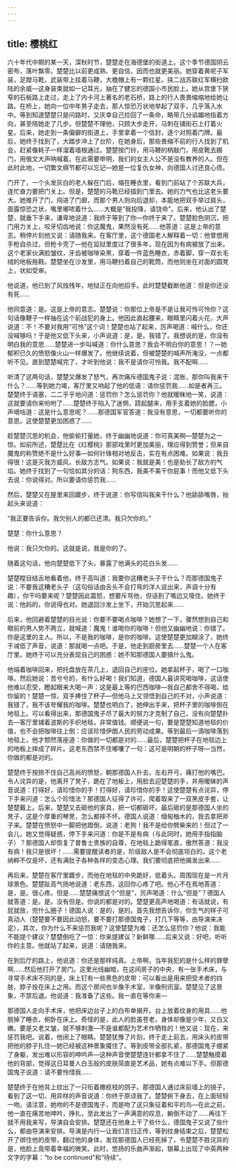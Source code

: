 ```yaml
---
---
---
```

title: 樱桃红
---

六十年代中期的某一天，深秋时节，楚楚走在海德堡的街道上。这个季节德国阴云密布，落叶飘零。楚楚比以前更成熟、更自信，因而也就更美丽。她穿着黄呢子军装，足蹬马靴，武装带上挂着马鞭，大檐帽上有一颗红星。挟二战苏联红军横扫欧陆的余威—这身装束就如一记耳光，抽在了健忘的德国小市民脸上。她从宫堡下狭窄的石板路上走过，走上了内卡河上著名的老石桥，路上的行人畏畏缩缩地给她让路。在桥上，她向一位中年男子走去，那人惊恐万状地举起了双手，几乎落入水中。等到知道楚楚只是问路时，又庆幸自己捡回了一条命，略带几分谄媚地指着方向，甚至陪她走了几步。但楚楚不理他，只顾大步走开，马刺在铺街石上打着火星。后来，她走到一条偏僻的街道上，手里拿着一个信封，逐个对照着门牌。最后，她终于找到了，大踏步冲上了台阶，在她身后，那些畏缩不前的行人找到了机会，赶紧像耗子一样溜着墙根通过。楚楚按门铃，用马鞭的柄敲门，用皮靴去踢门，用俄文大声呐喊着。在此需要申明，我们的女主人公不是没有教养的人。但在此时此地，一切繁文缛节都可以忘记—她是一位复仇女神，向德国人讨还良心债。

门开了，一个头发灰白的老人躲在门后，缩在睡衣里，看到门前站了个苏联大兵，连忙奋力要把门关上。但是，楚楚的马靴已经插到门里去。她的力气也比这老头要大。她推开了门，闯进了门廊，而那个男人则向后退却，本能地把双手举过肩头，面露惊恐之状，嘴里嘟哝着什么……大概是“我投降，请饶命”。后来，他认出了楚楚，就垂下手来，谦卑地说道：我终于等到了你—你终于来了。楚楚脸色阴沉，把门用力关上，咬牙切齿地说：你这魔鬼，果然没有死……他答道：这是上帝的意志。稍停片刻他又说：请随我来。在客厅里，这个德国老人解释着一切：他曾想用手枪自杀过，但枪卡壳了—他在监狱里度过了很多年，现在因为有病被放了出来。这个老家伙满脸皱纹，牙齿被咖啡染黑，穿着一件蓝色睡衣，赤着脚，穿一双长毛绒的地板拖鞋。楚楚坐在沙发里，用马鞭扫着自己的靴筒，而他则坐在对面的圆凳上，状如受审。

他说道，他已到了风烛残年，地狱正在向他招手。此时楚楚截断他道：但是你还没有死……

他同意道：是。这是上帝的意志。楚楚说：你那位上帝是不是让我可怜可怜你？这句话像鞭子一样抽在这个前战犯的身上。他因此直起腰来，眼睛里闪着火花，大声说道：不！不要对我用“可怜”这个词！楚楚也站了起来，厉声喝道：喊什么，你还没喊够吗！于是他又低下头来，小声说道：是，是。我错了。我想说的是，你没有明白我的意思……楚楚进一步叫喊道：你什么意思？我会不明白你的意思！？—她郁积已久的愤怒像火山一样爆发了。他继续说着，但被楚楚的喊声所淹没，一点都听不见。直到楚楚喊完了，才听到他说：我不是请你可怜我。我不配啊……

听清了这两句话，楚楚又爆发了怒气，再次痛斥德国鬼子说：混账，那你叫我来干什么？……等到她力竭，客厅里又响起了他的低语：请你惩罚我……如是者再三。楚楚终于语塞，二二乎乎地问道：惩罚你？怎么惩罚你？他就暧昧地一笑，说道：这就要请你来吩咐了……楚楚终于陷入了迷惘，跷起腿来，用手支着她的脸腮，小声嘀咕道：这是什么意思呢？……那德国军官答道：我没有意思，一切都要听你的意思。这使楚楚更加困惑了……

趁楚楚沉思的机会，他偷偷打量她，终于幽幽地说道：你可真美啊—楚楚为之一惊。如前所述，楚楚比在《红樱桃》那部戏里时更加美丽，理应得到赞誉；但来自魔鬼的称赞绝不是什么好事—如何针锋相对地反击，实在有点困难。如果说：我丑得很！这是灭我方威风，长敌方志气。如果说：我就是美！也是助长了敌方的气焰。她终于找到了一句恰如其分的话：狗东西，我美不美干你屁事！而他又低下头去说：你说得对。所以要请你惩罚我……

然后，楚楚又在屋里来回踱步，终于说道：你写信叫我来干什么？他舔舔嘴唇，抬起头来说道：

“我正要告诉你。我欠别人的都已还清。我只欠你的。”

楚楚：你什么意思？

他说：我只欠你的。这就是说，我是你的了。

随着这句话，他向楚楚低下了头，暴露了他满头的花白头发……

楚楚瞠目结舌地看着他，终于高叫道：我要你这糟老头子干什么？而那德国鬼子说：不要我这糟老头子（这句俗话由舌头不会打弯的洋人说出来，声调十分有趣），你干吗要来呢？楚楚因此震怒，想要斥骂他，但话到了嘴边又噎住。她终于说：他妈的，你说得也对。她退回沙发上坐下，开始沉思起来……

后来，他回避着楚楚的目光说：你要不要喝点咖啡？她想了一下，骤然想到自己和眼前的男人势不两立，就喊道：魔鬼！谁喝你的咖啡！但他又幽幽地说：你错了。你是这里的主人。所以，不是我的咖啡，是你的咖啡。这使楚楚更加糊涂了，她终于减低了声音，说道：那就喝一点吧。于是，他走到厨房里去……楚楚一个人在客厅里。她终于可以充分表现自己的困惑：她不知那德国人要搞什么鬼。

他端着咖啡回来，把托盘放在茶几上，退回自己的座位。她拿起杯子，喝了一口咖啡。然后她说：苦兮兮的，有什么好喝！我们知道，德国人最讲究喝咖啡，这话使他难以忍受，瞪起眼来大喝一声：这是最上等的巴西咖啡—我自己都舍不得喝，给你留的！楚楚一惊，双手捧住了杯子—但他马上又领悟到自己的不对，小声说道：我错了，我不该夸耀我的咖啡。楚楚也明白了，她伸出手来，把杯子里的咖啡倒在地毯上。可以看得出来，那德国鬼子尽了最大的努力才克制了自己，没有向楚楚扑去—客厅里铺着波斯的手织地毯，非常值钱。顺便说一句，要是楚楚知道地毯的价值，也不会把咖啡往上倒：应该珍惜伊朗人民的劳动成果。等到最后一滴咖啡落到地毯上，他才颓然落座道：你做的一切都是对的……最后，楚楚把杯子在地毯边上的地板上摔成了碎片。这老东西禁不住嘟囔了一句：这可是明朝的杯子呀—当然，你做的都是对的。

楚楚终于按捺不住自己高尚的愤怒，朝那德国人扑去，左右开弓，痛打他的嘴巴。令人诧异的是，他离开了凳子，跪在了地板上，用脸去迎楚楚的手，并用暧昧的声音说道：打得好，请珍惜你的手！打得好，请珍惜你的手！这使楚楚有点诧异，停下手来问道：怎么个珍惜法？那德国人征得了许可，爬着取来了一双黑皮手套，让楚楚戴上。后来，楚楚又去砸他的家具，把一切都砸坏。最后砸的是那德国人坐的凳子，这是个厚重的琴凳，怎么都摔不坏。德国人说道：缅甸柚木的，我去拿把斧子来。楚楚在愤怒中一脚把他蹬倒，说道：老狗！我不是给你劈柴来的！但过了一会儿，她又觉得疑惑，停下手来问道：你是不是有病（与此同时，她用手指指脑子）？那德国人却恢复了普鲁士贵族的自尊，在地毯上跪得笔直，傲然答道：我没有病！我只是很坏！……需要提醒读者的是，阶级敌人是不会彻底坦白的。这个老纳粹不仅是坏，还有满肚子各种各样的变态心理。我们要彻底把他揭发出来……

再后来，楚楚在客厅里踱步，而他在地毯的中央跪好，低着头。周围现在是一片月球景色。楚楚趾高气扬地说道：老东西，这回你心疼了吧。他心不在焉地答道：是，是。很心疼。但是……楚楚痛恨这个“但是”，厉声喝道：什么“但是”？德国人就答道：是。是。没有但是。你说的都是对的。楚楚更高声地喝道：有话就说，有屁就放，兜什么圈子！德国人说：是的，是的。首先我想告诉你，你生气的样子可真动人（楚楚要不要因此动怒，要不要打那德国鬼子，打几下等等，由导演来决定），其次，你为什么不来惩罚我呢？这使楚楚为难：还怎么惩罚你？他说：我能不能提个建议？楚楚倒吃了一惊：你来提建议？新鲜哪……后来又说：好吧，听听你的主意。他就站了起来，说道：请随我来。

在到后厅的路上，他说道：你还是那样纯真。上帝啊，当年我犯的是什么样的罪孽啊……然后他打开了房门。这里光线幽暗，在这间房子的中央，有一张手术床，与寻常手术床不同的是，床上钉有一些黑色的皮带：可以看出是用来把受术者的四肢、脖子拴在床上之用。而这个房间也半像手术室，半像刑讯室。楚楚见了这景象，不禁后退。他说道：我准备了这些。我一直在等你来—

那德国人走向手术床，他把床边台子上的白布单揭开。台上放着纹身的用具……他脱掉了睡衣，俯卧在床上。奇怪的是，此人的脸虽苍老，身体却像是少年，又白又嫩。要是又老又皱，就不够刺激—不是谁都配为艺术作牺牲的！他又说：现在，来惩罚我吧。说着，他闭上了眼睛。楚楚犹豫了片刻，终于走上前去，用床头的皮带把他的脖子扎住—她已经被这种景象魇住了。等到皮带全部扎紧，那德国鬼子绷紧了身躯，发出难以形容的呻吟声—这种声音使楚楚连针都拿不住了……楚楚触摸着他的背部，觉得这日耳曼人白玉般的皮肤简直是艺术品，她有点难以下手。但那德国鬼子说道：请不要怜惜我……

楚楚终于在他背上纹出了一只衔着橄榄枝的鸽子。那德国人通过床前墙上的镜子，看到了这一切，用异样的声音说道：你终于原谅我了。楚楚俯下身去，在上面轻轻一吻。请注意，她吻的不是德国鬼子，而是吻了这只象征着和平的鸟—在此之前，他一直在痛苦地呻吟，挣扎，至此发出了一声满意的叹息，躺倒不动了……再往下就不用我来写，导演自会安排。楚楚还在他身上干了些什么，德国鬼子又说了些什么，都由导演来安排。导演是内行—让我们言归正传，等到纹身结束之后，楚楚松开了绑住他的皮带，翻过他的身体，发现那德国人已经死掉了，令楚楚不胜诧异的是，他脸上竟带着幸福的微笑。此时，悠扬的乐曲声渐起，银幕上出现了中英两种文字的字幕：“to be continued”和“待续”。